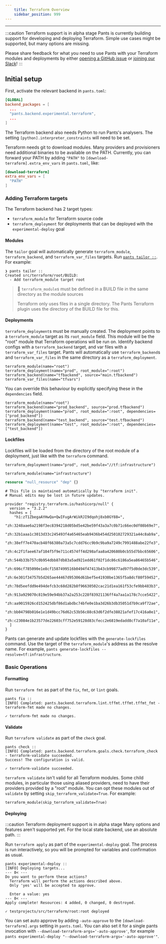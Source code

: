 ```yaml
---
    title: Terraform Overview
    sidebar_position: 999
---
```


---

:::caution Terraform support is in alpha stage
Pants is currently building support for developing and deploying Terraform. Simple use cases might be supported, but many options are missing.

Please share feedback for what you need to use Pants with your Terraform modules and deployments by either [opening a GitHub issue](https://github.com/pantsbuild/pants/issues/new/choose) or [joining our Slack](/community/getting-help)!
:::

## Initial setup

First, activate the relevant backend in `pants.toml`:

```toml title="pants.toml"
[GLOBAL]
backend_packages = [
  ...
  "pants.backend.experimental.terraform",
  ...
]
```

The Terraform backend also needs Python to run Pants's analysers. The setting `[python].interpreter_constraints` will need to be set.

Terraform needs git to download modules. Many providers and provisioners need additional binaries to be available on the PATH. Currently, you can forward your PATH by adding `"PATH"` to `[download-terraform].extra_env_vars` in `pants.toml`, like:
```toml pants.toml
[download-terraform]
extra_env_vars = [
  "PATH"
]
```

### Adding Terraform targets

The Terraform backend has 2 target types:

- `terraform_module` for Terraform source code
- `terraform_deployment` for deployments that can be deployed with the `experimental-deploy` goal

#### Modules

The `tailor` goal will automatically generate `terraform_module`, `terraform_backend`, and `terraform_var_files` targets. Run [`pants tailor ::`](../getting-started/initial-configuration.mdx#5-generate-build-files). For example:

```
❯ pants tailor ::
Created src/terraform/root/BUILD:
  - Add terraform_module target root
```

> 🚧 `terraform_module`s must be defined in a BUILD file in the same directory as the module sources
>
> Terraform only uses files in a single directory. The Pants Terraform plugin uses the directory of the BUILD file for this.

#### Deployments

`terraform_deployment`s must be manually created. The deployment points to a `terraform_module` target as its `root_module` field. This module will be the "root" module that Terraform operations will be run on. Identify backend configs with a `terraform_backend` target, and var files with a `terraform_var_files` target. Pants will automatically use `terraform_backend`s and `terraform_var_files` in the same directory as a `terraform_deployment`.

```
terraform_module(name="root")
terraform_deployment(name="prod", root_module=":root")
terraform_backend(name="tfbackend", source="main.tfbackend")
terraform_var_files(name="tfvars")
```

You can override this behaviour by explicitly specifying these in the `dependencies` field.

```
terraform_module(name="root")
terraform_backend(name="prod_backend", source="prod.tfbackend")
terraform_deployment(name="prod", root_module=":root", dependencies=["prod_backend"])
terraform_backend(name="test_backend", source="test.tfbackend")
terraform_deployment(name="test", root_module=":root", dependencies=["test_backend"])
```

#### Lockfiles

Lockfiles will be loaded from the directory of the root module of a deployment, just like with the `terraform` command.

``` prod/BUILD
terraform_deployment(name="prod", root_module="//tf:infrastructure")
```

``` tf/BUILD
terraform_module(name="infrastructure")
```

``` tf/main.tf
resource "null_resource" "dep" {}
```

``` tf/.terraform.lock.hcl
# This file is maintained automatically by "terraform init".
# Manual edits may be lost in future updates.

provider "registry.terraform.io/hashicorp/null" {
  version = "3.2.2"
  hashes = [
    "h1:zT1ZbegaAYHwQa+QwIFugArWikRJI9dqohj8xb0GY88=",
    "zh:3248aae6a2198f3ec8394218d05bd5e42be59f43a3a7c0b71c66ec0df08b69e7",
    "zh:32b1aaa1c3013d33c245493f4a65465eab9436b454d250102729321a44c8ab9a",
    "zh:38eff7e470acb48f66380a73a5c7cdd76cc9b9c9ba9a7249c7991488abe22fe3",
    "zh:4c2f1faee67af104f5f9e711c4574ff4d298afaa8a420680b0cb55d7bbc65606",
    "zh:544b33b757c0b954dbb87db83a5ad921edd61f02f1dc86c6186a5ea86465b546",
    "zh:696cf785090e1e8cf1587499516b0494f47413b43cb99877ad97f5d0de3dc539",
    "zh:6e301f34757b5d265ae44467d95306d61bef5e41930be1365f5a8dcf80f59452",
    "zh:78d5eefdd9e494defcb3c68d282b8f96630502cac21d1ea161f53cfe9bb483b3",
    "zh:913a929070c819e59e94bb37a2a253c228f83921136ff4a7aa1a178c7cce5422",
    "zh:aa9015926cd152425dbf86d1abdbc74bfe0e1ba3d26b3db35051d7b9ca9f72ae",
    "zh:bb04798b016e1e1d49bcc76d62c53b56c88c63d6f2dfe38821afef17c416a0e1",
    "zh:c23084e1b23577de22603cff752e59128d83cfecc2e6819edadd8cf7a10af11e",
  ]
}
```

Pants can generate and update lockfiles with the `generate-lockfiles` command. Use the target of the `terraform_module`'s address as the resolve name. For example, `pants generate-lockfiles --resolve=tf:infrastructure`.

### Basic Operations

#### Formatting

Run `terraform fmt` as part of the `fix`, `fmt`, or `lint` goals.

```
pants fix ::
[INFO] Completed: pants.backend.terraform.lint.tffmt.tffmt.tffmt_fmt - terraform-fmt made no changes.

✓ terraform-fmt made no changes.
```

#### Validate

Run `terraform validate` as part of the `check` goal.

```
pants check ::
[INFO] Completed: pants.backend.terraform.goals.check.terraform_check - terraform-validate succeeded.
Success! The configuration is valid.

✓ terraform-validate succeeded.

```

`terraform validate` isn't valid for all Terraform modules. Some child modules, in particular those using aliased providers, need to have their providers provided by a "root" module. You can opt these modules out of `validate` by setting `skip_terraform_validate=True`. For example:

```
terraform_module(skip_terraform_validate=True)
```

#### Deploying

:::caution Terraform deployment support is in alpha stage
Many options and features aren't supported yet.
For the local state backend, use an absolute path.
:::

Run `terraform apply` as part of the `experimental-deploy` goal. The process is run interactively, so you will be prompted for variables and confirmation as usual.

```
pants experimental-deploy ::
[INFO] Deploying targets...
--- 8< ---
Do you want to perform these actions?
  Terraform will perform the actions described above.
  Only 'yes' will be accepted to approve.

  Enter a value: yes
--- 8< ---
Apply complete! Resources: 4 added, 0 changed, 0 destroyed.

✓ testprojects/src/terraform/root:root deployed
```

You can set auto approve by adding `-auto-approve` to the `[download-terraform].args` setting in `pants.toml`. You can also set it for a single pants invocation with `--download-terraform-args='-auto-approve'`, for example `pants experimental-deploy "--download-terraform-args='-auto-approve'"`.
